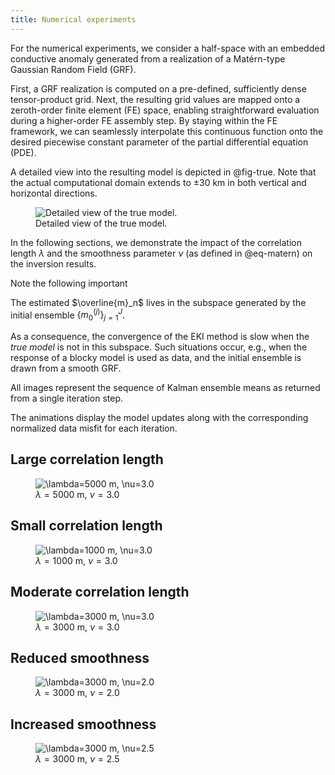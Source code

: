 ```yaml
---
title: Numerical experiments
---
```



For the numerical experiments, we consider a half-space with an embedded conductive anomaly generated from a realization of a Matérn-type Gaussian Random Field (GRF).

First, a GRF realization is computed on a pre-defined, sufficiently dense tensor-product grid. Next, the resulting grid values are mapped onto a zeroth-order finite element (FE) space, enabling straightforward evaluation during a higher-order FE assembly step. By staying within the FE framework, we can seamlessly interpolate this continuous function onto the desired piecewise constant parameter of the partial differential equation (PDE).

A detailed view into the resulting model is depicted in @fig-true. Note that the actual computational domain extends to $\pm 30$ km in both vertical and horizontal directions.

![Detailed view of the true model.](images/smallmodel_grf.png){#fig-true}

In the following sections, we demonstrate the impact of the correlation length $\lambda$ and the smoothness parameter $\nu$ (as defined in @eq-matern) on the inversion results.

Note the following important

::: {.callout-note title="Invariance Subspace Property"}

The estimated $\overline{m}_n$ lives in the subspace generated by the initial ensemble  $\{ m_{0}^{(j)}\}_{j=1}^J$.

:::

As a consequence, the convergence of the EKI method is slow when the _true model_ is not in this subspace. Such situations occur, e.g., when the response of a blocky model is used as data, and the initial ensemble is drawn from a smooth GRF.

All images represent the sequence of Kalman ensemble means as returned from a single iteration step.

The animations display the model updates along with the corresponding normalized data misfit for each iteration.

## Large correlation length
![$\lambda=5000$ m, $\nu=3.0$](images/model_anim_050.gif){#fig-050}


## Small correlation length
![$\lambda=1000$ m, $\nu=3.0$](images/model_anim_051.gif){#fig-051}

## Moderate correlation length
![$\lambda=3000$ m, $\nu=3.0$](images/model_anim_052.gif){#fig-052}

## Reduced smoothness
![$\lambda=3000$ m, $\nu=2.0$](images/model_anim_053.gif){#fig-053}

## Increased smoothness
![$\lambda=3000$ m, $\nu=2.5$](images/model_anim_054.gif){#fig-054}


